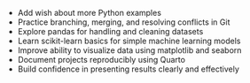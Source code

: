 - Add wish about more Python examples
- Practice branching, merging, and resolving conflicts in Git
- Explore pandas for handling and cleaning datasets
- Learn scikit-learn basics for simple machine learning models
- Improve ability to visualize data using matplotlib and seaborn
- Document projects reproducibly using Quarto
- Build confidence in presenting results clearly and effectively
